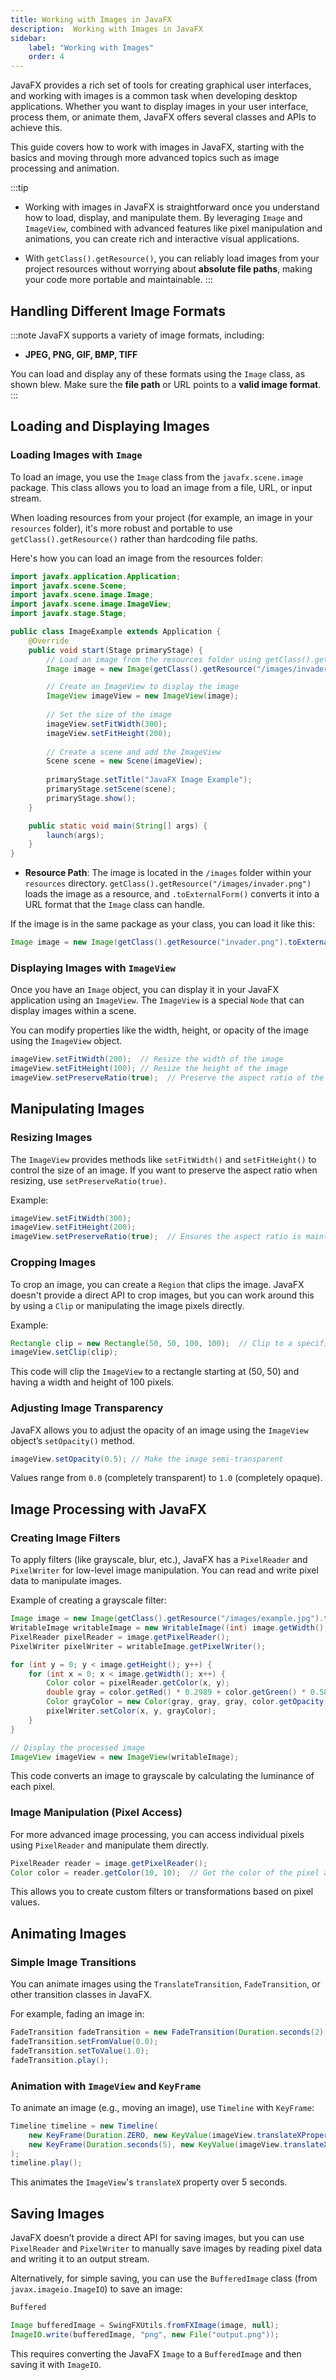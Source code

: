 ```yaml
---
title: Working with Images in JavaFX
description:  Working with Images in JavaFX
sidebar:
    label: "Working with Images"
    order: 4
---
```


JavaFX provides a rich set of tools for creating graphical user interfaces, and working with images is a common task when developing desktop applications. Whether you want to display images in your user interface, process them, or animate them, JavaFX offers several classes and APIs to achieve this.

This guide covers how to work with images in JavaFX, starting with the basics and moving through more advanced topics such as image processing and animation.

:::tip
- Working with images in JavaFX is straightforward once you understand how to load, display, and manipulate them. By leveraging `Image` and `ImageView`, combined with advanced features like pixel manipulation and animations, you can create rich and interactive visual applications.

- With `getClass().getResource()`, you can reliably load images from your project resources without worrying about **absolute file paths**, making your code more portable and maintainable.
:::

## Handling Different Image Formats
:::note
JavaFX supports a variety of image formats, including:
- **JPEG, PNG, GIF, BMP, TIFF**

You can load and display any of these formats using the `Image` class, as shown blew. Make sure the **file path** or URL points to a **valid image format**.
:::


## Loading and Displaying Images

### Loading Images with `Image`

To load an image, you use the `Image` class from the `javafx.scene.image` package. This class allows you to load an image from a file, URL, or input stream.

When loading resources from your project (for example, an image in your `resources` folder), it's more robust and portable to use `getClass().getResource()` rather than hardcoding file paths.

Here's how you can load an image from the resources folder:

```java
import javafx.application.Application;
import javafx.scene.Scene;
import javafx.scene.image.Image;
import javafx.scene.image.ImageView;
import javafx.stage.Stage;

public class ImageExample extends Application {
    @Override
    public void start(Stage primaryStage) {
        // Load an image from the resources folder using getClass().getResource()
        Image image = new Image(getClass().getResource("/images/invader.png").toExternalForm());

        // Create an ImageView to display the image
        ImageView imageView = new ImageView(image);
        
        // Set the size of the image
        imageView.setFitWidth(300);
        imageView.setFitHeight(200);
        
        // Create a scene and add the ImageView
        Scene scene = new Scene(imageView);
        
        primaryStage.setTitle("JavaFX Image Example");
        primaryStage.setScene(scene);
        primaryStage.show();
    }

    public static void main(String[] args) {
        launch(args);
    }
}
```

- **Resource Path**: The image is located in the `/images` folder within your `resources` directory. `getClass().getResource("/images/invader.png")` loads the image as a resource, and `.toExternalForm()` converts it into a URL format that the `Image` class can handle.
  
If the image is in the same package as your class, you can load it like this:
```java
Image image = new Image(getClass().getResource("invader.png").toExternalForm());
```

### Displaying Images with `ImageView`

Once you have an `Image` object, you can display it in your JavaFX application using an `ImageView`. The `ImageView` is a special `Node` that can display images within a scene.

You can modify properties like the width, height, or opacity of the image using the `ImageView` object.

```java
imageView.setFitWidth(200);  // Resize the width of the image
imageView.setFitHeight(100); // Resize the height of the image
imageView.setPreserveRatio(true);  // Preserve the aspect ratio of the image
```

## Manipulating Images

### Resizing Images

The `ImageView` provides methods like `setFitWidth()` and `setFitHeight()` to control the size of an image. If you want to preserve the aspect ratio when resizing, use `setPreserveRatio(true)`.

Example:
```java
imageView.setFitWidth(300);
imageView.setFitHeight(200);
imageView.setPreserveRatio(true);  // Ensures the aspect ratio is maintained
```

### Cropping Images

To crop an image, you can create a `Region` that clips the image. JavaFX doesn't provide a direct API to crop images, but you can work around this by using a `Clip` or manipulating the image pixels directly.

Example:
```java
Rectangle clip = new Rectangle(50, 50, 100, 100);  // Clip to a specific region
imageView.setClip(clip);
```

This code will clip the `ImageView` to a rectangle starting at (50, 50) and having a width and height of 100 pixels.

### Adjusting Image Transparency

JavaFX allows you to adjust the opacity of an image using the `ImageView` object’s `setOpacity()` method.

```java
imageView.setOpacity(0.5); // Make the image semi-transparent
```

Values range from `0.0` (completely transparent) to `1.0` (completely opaque).

## Image Processing with JavaFX

### Creating Image Filters

To apply filters (like grayscale, blur, etc.), JavaFX has a `PixelReader` and `PixelWriter` for low-level image manipulation. You can read and write pixel data to manipulate images.

Example of creating a grayscale filter:
```java
Image image = new Image(getClass().getResource("/images/example.jpg").toExternalForm());
WritableImage writableImage = new WritableImage((int) image.getWidth(), (int) image.getHeight());
PixelReader pixelReader = image.getPixelReader();
PixelWriter pixelWriter = writableImage.getPixelWriter();

for (int y = 0; y < image.getHeight(); y++) {
    for (int x = 0; x < image.getWidth(); x++) {
        Color color = pixelReader.getColor(x, y);
        double gray = color.getRed() * 0.2989 + color.getGreen() * 0.5870 + color.getBlue() * 0.1140;
        Color grayColor = new Color(gray, gray, gray, color.getOpacity());
        pixelWriter.setColor(x, y, grayColor);
    }
}

// Display the processed image
ImageView imageView = new ImageView(writableImage);
```

This code converts an image to grayscale by calculating the luminance of each pixel.

### Image Manipulation (Pixel Access)

For more advanced image processing, you can access individual pixels using `PixelReader` and manipulate them directly.

```java
PixelReader reader = image.getPixelReader();
Color color = reader.getColor(10, 10);  // Get the color of the pixel at (10, 10)
```

This allows you to create custom filters or transformations based on pixel values.

## Animating Images

### Simple Image Transitions

You can animate images using the `TranslateTransition`, `FadeTransition`, or other transition classes in JavaFX.

For example, fading an image in:

```java
FadeTransition fadeTransition = new FadeTransition(Duration.seconds(2), imageView);
fadeTransition.setFromValue(0.0);
fadeTransition.setToValue(1.0);
fadeTransition.play();
```

### Animation with `ImageView` and `KeyFrame`

To animate an image (e.g., moving an image), use `Timeline` with `KeyFrame`:

```java
Timeline timeline = new Timeline(
    new KeyFrame(Duration.ZERO, new KeyValue(imageView.translateXProperty(), 0)),
    new KeyFrame(Duration.seconds(5), new KeyValue(imageView.translateXProperty(), 500))
);
timeline.play();
```

This animates the `ImageView`'s `translateX` property over 5 seconds.

## Saving Images

JavaFX doesn’t provide a direct API for saving images, but you can use `PixelReader` and `PixelWriter` to manually save images by reading pixel data and writing it to an output stream.

Alternatively, for simple saving, you can use the `BufferedImage` class (from `javax.imageio.ImageIO`) to save an image:

```java
Buffered

Image bufferedImage = SwingFXUtils.fromFXImage(image, null);
ImageIO.write(bufferedImage, "png", new File("output.png"));
```

This requires converting the JavaFX `Image` to a `BufferedImage` and then saving it with `ImageIO`.
